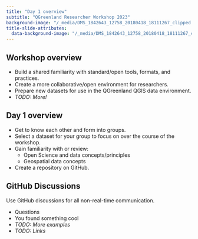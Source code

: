 ```yaml
---
title: "Day 1 overview"
subtitle: "QGreenland Researcher Workshop 2023"
background-image: "/_media/DMS_1842643_12758_20180418_18111267_clipped.jpg"
title-slide-attributes:
  data-background-image: "/_media/DMS_1842643_12758_20180418_18111267_clipped.jpg"
---
```


## Workshop overview

* Build a shared familiarity with standard/open tools, formats, and practices.
* Create a more collaborative/open environment for researchers.
* Prepare new datasets for use in the QGreenland QGIS data environment.
* _TODO: More!_


## Day 1 overview

* Get to know each other and form into groups.
* Select a dataset for your group to focus on over the course of the workshop.
* Gain familiarity with or review:
     * Open Science and data concepts/principles
     * Geospatial data concepts
* Create a repository on GitHub.


## GitHub Discussions

Use GitHub discussions for all non-real-time communication.

* Questions
* You found something cool
* _TODO: More examples_
* _TODO: Links_

